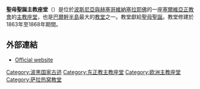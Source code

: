 '''聖母聖誕主教座堂'''（{{lang-sr|Саборна Црква Рођења Пресвете Богородице / Saborna Crkva Rođenja Presvete Bogorodice}}）是位於[[波斯尼亞與赫塞哥維納|波斯尼亞與赫塞哥維納]][[塞拉耶佛|塞拉耶佛]]的一座[[塞爾維亞正教會|塞爾維亞正教會]]的[[主教座堂|主教座堂]]，也是[[巴爾幹半島|巴爾幹半島]]最大的[[教堂|教堂]]之一。教堂獻給[[瑪利亞的誕生|聖母聖誕]]。教堂修建於1863年至1868年期間。

== 外部連結 ==
* [http://www.mitropolijadabrobosanska.org/sematizam/crkve_parohije+.php?subaction=showfull&id=1127698001&archive=&start_from=&ucat=1& Official website] {{Wayback|url=http://www.mitropolijadabrobosanska.org/sematizam/crkve_parohije+.php?subaction=showfull&id=1127698001&archive=&start_from=&ucat=1& |date=20120205224415 }}

[[Category:波黑国家古迹|Category:波黑国家古迹]]
[[Category:东正教主教座堂|Category:东正教主教座堂]]
[[Category:欧洲主教座堂|Category:欧洲主教座堂]]
[[Category:萨拉热窝教堂|Category:萨拉热窝教堂]]